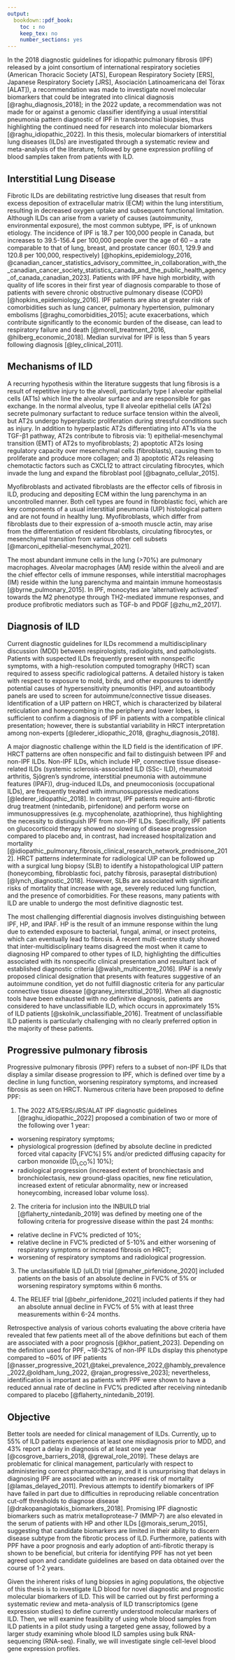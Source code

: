 ```yaml
---
output:
  bookdown::pdf_book:
    toc : no
    keep_tex: no
    number_sections: yes
---
```


<!-- This section is mandatory! -->

In the 2018 diagnostic guidelines for idiopathic pulmonary fibrosis (IPF) released by a joint consortium of international respiratory societies (American Thoracic Society [ATS], European Respiratory Society [ERS], Japanese Respiratory Society [JRS], Asociación Latinoamericana del Tórax [ALAT]), a recommendation was made to investigate novel molecular biomarkers that could be integrated into clinical diagnosis [@raghu_diagnosis_2018]; in the 2022 update, a recommendation was not made for or against a genomic classifier identifying a usual interstitial pneumonia pattern diagnostic of IPF in transbronchial biopsies, thus highlighting the continued need for research into molecular biomarkers [@raghu_idiopathic_2022]. In this thesis, molecular biomarkers of interstitial lung diseases (ILDs) are investigated through a systematic review and meta-analysis of the literature, followed by gene expression profiling of blood samples taken from patients with ILD. 

## Interstitial Lung Disease

Fibrotic ILDs are debilitating restrictive lung diseases that result from excess deposition of extracellular matrix (ECM) within the lung interstitium, resulting in decreased oxygen uptake and subsequent functional limitation. Although ILDs can arise from a variety of causes (autoimmunity, environmental exposure), the most common subtype, IPF, is of unknown etiology. The incidence of IPF is 18.7 per 100,000 people in Canada, but increases to 39.5-156.4 per 100,000 people over the age of 60 – a rate comparable to that of lung, breast, and prostate cancer (60.1, 129.9 and 120.8 per 100,000, respectively) [@hopkins_epidemiology_2016,  @canadian_cancer_statistics_advisory_committee_in_collaboration_with_the_canadian_cancer_society_statistics_canada_and_the_public_health_agency_of_canada_canadian_2023]. Patients with IPF have high morbidity, with quality of life scores in their first year of diagnosis comparable to those of patients with severe chronic obstructive pulmonary disease (COPD) [@hopkins_epidemiology_2016]. IPF patients are also at greater risk of comorbidities such as lung cancer, pulmonary hypertension, pulmonary embolisms [@raghu_comorbidities_2015]; acute exacerbations, which contribute significantly to the economic burden of the disease, can lead to respiratory failure and death [@morell_treatment_2016, @hilberg_economic_2018]. Median survival for IPF is less than 5 years following diagnosis [@ley_clinical_2011].

## Mechanisms of ILD

A recurring hypothesis within the literature suggests that lung fibrosis is a result of repetitive injury to the alveoli, particularly type I alveolar epithelial cells (AT1s) which line the alveolar surface and are responsible for gas exchange. In the normal alveolus, type II alveolar epithelial cells (AT2s) secrete pulmonary surfactant to reduce surface tension within the alveoli, but AT2s undergo hyperplastic proliferation during stressful conditions such as injury. In addition to hyperplastic AT2s differentiating into AT1s via the TGF-β1 pathway, AT2s contribute to fibrosis via: 1) epithelial-mesenchymal transition (EMT) of AT2s to myofibroblasts; 2) apoptotic AT2s losing regulatory capacity over mesenchymal cells (fibroblasts), causing them to proliferate and produce more collagen; and 3) apoptotic AT2s releasing chemotactic factors such as CXCL12 to attract circulating fibrocytes, which invade the lung and expand the fibroblast pool [@bagnato_cellular_2015]. 
 
Myofibroblasts and activated fibroblasts are the effector cells of fibrosis in ILD, producing and depositing ECM within the lung parenchyma in an uncontrolled manner. Both cell types are found in fibroblastic foci, which are key components of a usual interstitial pneumonia (UIP) histological pattern and are not found in healthy lung. Myofibroblasts, which differ from fibroblasts due to their expression of a-smooth muscle actin, may arise from the differentiation of resident fibroblasts, circulating fibrocytes, or mesenchymal transition from various other cell subsets [@marconi_epithelial-mesenchymal_2021].

The most abundant immune cells in the lung (>70%) are pulmonary macrophages. Alveolar macrophages (AM) reside within the alveoli and are the chief effector cells of immune responses, while interstitial macrophages (IM) reside within the lung parenchyma and maintain immune homeostasis [@byrne_pulmonary_2015]. In IPF, monocytes are ‘alternatively activated’ towards the M2 phenotype through TH2-mediated immune responses, and produce profibrotic mediators such as TGF-b and PDGF [@zhu_m2_2017].

## Diagnosis of ILD

Current diagnostic guidelines for ILDs recommend a multidisciplinary discussion (MDD) between respirologists, radiologists, and pathologists. Patients with suspected ILDs frequently present with nonspecific symptoms, with a high-resolution computed tomography (HRCT) scan required to assess specific radiological patterns. A detailed history is taken with respect to exposure to mold, birds, and other exposures to identify potential causes of hypersensitivity pneumonitis (HP), and autoantibody panels are used to screen for autoimmune/connective tissue diseases. Identification of a UIP pattern on HRCT, which is characterized by bilateral reticulation and honeycombing in the periphery and lower lobes, is sufficient to confirm a diagnosis of IPF in patients with a compatible clinical presentation; however, there is substantial variability in HRCT interpretation among non-experts [@lederer_idiopathic_2018, @raghu_diagnosis_2018].

A major diagnostic challenge within the ILD field is the identification of IPF. HRCT patterns are often nonspecific and fail to distinguish between IPF and non-IPF ILDs. Non-IPF ILDs, which include HP, connective tissue disease-related ILDs (systemic sclerosis-associated ILD (SSc- ILD), rheumatoid arthritis, Sjögren’s syndrome, interstitial pneumonia with autoimmune features (IPAF)), drug-induced ILDs, and pneumoconiosis (occupational ILDs), are frequently treated with immunosuppressive medications [@lederer_idiopathic_2018]. In contrast, IPF patients require anti-fibrotic drug treatment (nintedanib, pirfenidone) and perform worse on immunosuppressives (e.g. mycophenolate, azathioprine), thus highlighting the necessity to distinguish IPF from non-IPF ILDs. Specifically, IPF patients on glucocorticoid therapy showed no slowing of disease progression compared to placebo and, in contrast, had increased hospitalization and mortality [@idiopathic_pulmonary_fibrosis_clinical_research_network_prednisone_2012]. HRCT patterns indeterminate for radiological UIP can be followed up with a surgical lung biopsy (SLB) to identify a histopathological UIP pattern (honeycombing, fibroblastic foci, patchy fibrosis, paraseptal distribution) [@lynch_diagnostic_2018]. However, SLBs are associated with significant risks of mortality that increase with age, severely reduced lung function, and the presence of comorbidities. For these reasons, many patients with ILD are unable to undergo the most definitive diagnostic test.

The most challenging differential diagnosis involves distinguishing between IPF, HP, and IPAF. HP is the result of an immune response within the lung due to extended exposure to bacterial, fungal, animal, or insect proteins, which can eventually lead to fibrosis. A recent multi-centre study showed that inter-multidisciplinary teams disagreed the most when it came to diagnosing HP compared to other types of ILD, highlighting the difficulties associated with its nonspecific clinical presentation and resultant lack of established diagnostic criteria [@walsh_multicentre_2016]. IPAF is a newly proposed clinical designation that presents with features suggestive of an autoimmune condition, yet do not fulfill diagnostic criteria for any particular connective tissue disease [@graney_interstitial_2019]. When all diagnostic tools have been exhausted with no definitive diagnosis, patients are considered to have unclassifiable ILD, which occurs in approximately 15% of ILD patients [@skolnik_unclassifiable_2016]. Treatment of unclassifiable ILD patients is particularly challenging with no clearly preferred option in the majority of these patients.

## Progressive pulmonary fibrosis {#ppf}

Progressive pulmonary fibrosis (PPF) refers to a subset of non-IPF ILDs that display a similar disease progression to IPF, which is defined over time by a decline in lung function, worsening respiratory symptoms, and increased fibrosis as seen on HRCT. Numerous criteria have been proposed to define PPF: 

1. The 2022 ATS/ERS/JRS/ALAT IPF diagnostic guidelines [@raghu_idiopathic_2022] proposed a combination of two or more of the following over 1 year:
* worsening respiratory symptoms;
* physiological progression (defined by absolute decline in predicted forced vital capacity [FVC%] \underline{>}5% and/or predicted diffusing capacity for carbon monoxide [D~LCO~%] \underline{>}10%);
* radiological progression (increased extent of bronchiectasis and bronchiolectasis, new ground-glass opacities, new fine reticulation, increased extent of reticular abnormality, new or increased honeycombing, increased lobar volume loss).

2. The criteria for inclusion into the INBUILD trial [@flaherty_nintedanib_2019] was defined by meeting one of the following criteria for progressive disease within the past 24 months:
* relative decline in FVC% predicted of \underline{>}10%;
* relative decline in FVC% predicted of 5-10% and either worsening of respiratory symptoms or increased fibrosis on HRCT;
* worsening of respiratory symptoms and radiological progression.

3. The unclassifiable ILD (uILD) trial [@maher_pirfenidone_2020] included patients on the basis of an absolute decline in FVC% of \underline{>}5% or worsening respiratory symptoms within 6 months.

4. The RELIEF trial [@behr_pirfenidone_2021] included patients if they had an absolute annual decline in FVC% of \underline{>}5% with at least three measurements within 6-24 months.

Retrospective analysis of various cohorts evaluating the above criteria have revealed that few patients meet all of the above definitions but each of them are associated with a poor prognosis [@khor_patient_2023]. Depending on the definition used for PPF, ~18-32% of non-IPF ILDs display this phenotype compared to ~60% of IPF patients [@nasser_progressive_2021,@takei_prevalence_2022,@hambly_prevalence_2022,@oldham_lung_2022, @rajan_progressive_2023]; nevertheless, identification is important as patients with PPF were shown to have a reduced annual rate of decline in FVC% predicted after receiving nintedanib compared to placebo [@flaherty_nintedanib_2019]. 

## Objective

Better tools are needed for clinical management of ILDs. Currently, up to 55% of ILD patients experience at least one misdiagnosis prior to MDD, and 43% report a delay in diagnosis of at least one year [@cosgrove_barriers_2018, @grewal_role_2019]. These delays are problematic for clinical management, particularly with respect to administering correct pharmacotherapy, and it is unsurprising that delays in diagnosing IPF are associated with an increased risk of mortality [@lamas_delayed_2011]. Previous attempts to identify biomarkers of IPF have failed in part due to difficulties in reproducing reliable concentration cut-off thresholds to diagnose disease [@drakopanagiotakis_biomarkers_2018]. Promising IPF diagnostic biomarkers such as matrix metalloprotease-7 (MMP-7) are also elevated in the serum of patients with HP and other ILDs [@morais_serum_2015], suggesting that candidate biomarkers are limited in their ability to discern disease subtype from the fibrotic process of ILD. Furthermore, patients with PPF have a poor prognosis and early adoption of anti-fibrotic therapy is shown to be beneficial, but criteria for identifying PPF has not yet been agreed upon and candidate guidelines are based on data obtained over the course of 1-2 years. 

Given the inherent risks of lung biopsies in aging populations, the objective of this thesis is to investigate ILD blood for novel diagnostic and prognostic molecular biomarkers of ILD. This will be carried out by first performing a systematic review and meta-analysis of ILD transcriptomics (gene expression studies) to define currently understood molecular markers of ILD. Then, we will examine feasibility of using whole blood samples from ILD patients in a pilot study using a targeted gene assay, followed by a larger study examining whole blood ILD samples using bulk RNA-sequencing (RNA-seq). Finally, we will investigate single cell-level blood gene expression profiles. 
